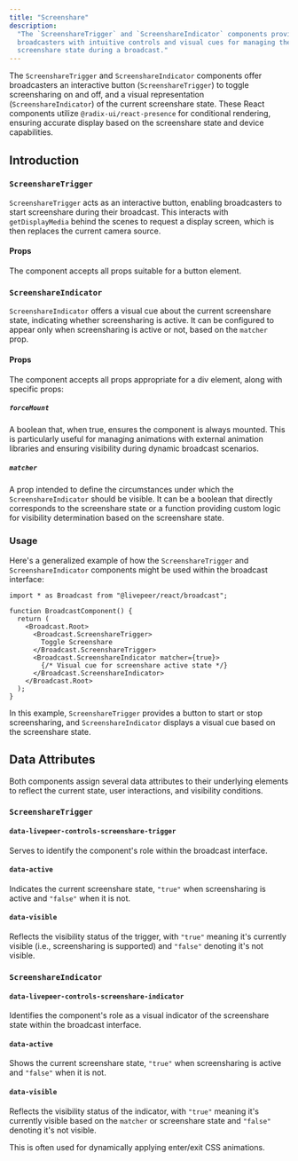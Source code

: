```yaml
---
title: "Screenshare"
description:
  "The `ScreenshareTrigger` and `ScreenshareIndicator` components provide
  broadcasters with intuitive controls and visual cues for managing the
  screenshare state during a broadcast."
---
```


The `ScreenshareTrigger` and `ScreenshareIndicator` components offer
broadcasters an interactive button (`ScreenshareTrigger`) to toggle
screensharing on and off, and a visual representation (`ScreenshareIndicator`)
of the current screenshare state. These React components utilize
`@radix-ui/react-presence` for conditional rendering, ensuring accurate display
based on the screenshare state and device capabilities.

## Introduction

### `ScreenshareTrigger`

`ScreenshareTrigger` acts as an interactive button, enabling broadcasters to
start screenshare during their broadcast. This interacts with `getDisplayMedia`
behind the scenes to request a display screen, which is then replaces the
current camera source.

#### Props

The component accepts all props suitable for a button element.

### `ScreenshareIndicator`

`ScreenshareIndicator` offers a visual cue about the current screenshare state,
indicating whether screensharing is active. It can be configured to appear only
when screensharing is active or not, based on the `matcher` prop.

#### Props

The component accepts all props appropriate for a div element, along with
specific props:

##### `forceMount`

A boolean that, when true, ensures the component is always mounted. This is
particularly useful for managing animations with external animation libraries
and ensuring visibility during dynamic broadcast scenarios.

##### `matcher`

A prop intended to define the circumstances under which the
`ScreenshareIndicator` should be visible. It can be a boolean that directly
corresponds to the screenshare state or a function providing custom logic for
visibility determination based on the screenshare state.

### Usage

Here's a generalized example of how the `ScreenshareTrigger` and
`ScreenshareIndicator` components might be used within the broadcast interface:

```tsx
import * as Broadcast from "@livepeer/react/broadcast";

function BroadcastComponent() {
  return (
    <Broadcast.Root>
      <Broadcast.ScreenshareTrigger>
        Toggle Screenshare
      </Broadcast.ScreenshareTrigger>
      <Broadcast.ScreenshareIndicator matcher={true}>
        {/* Visual cue for screenshare active state */}
      </Broadcast.ScreenshareIndicator>
    </Broadcast.Root>
  );
}
```

In this example, `ScreenshareTrigger` provides a button to start or stop
screensharing, and `ScreenshareIndicator` displays a visual cue based on the
screenshare state.

## Data Attributes

Both components assign several data attributes to their underlying elements to
reflect the current state, user interactions, and visibility conditions.

### `ScreenshareTrigger`

#### `data-livepeer-controls-screenshare-trigger`

Serves to identify the component's role within the broadcast interface.

#### `data-active`

Indicates the current screenshare state, `"true"` when screensharing is active
and `"false"` when it is not.

#### `data-visible`

Reflects the visibility status of the trigger, with `"true"` meaning it's
currently visible (i.e., screensharing is supported) and `"false"` denoting it's
not visible.

### `ScreenshareIndicator`

#### `data-livepeer-controls-screenshare-indicator`

Identifies the component's role as a visual indicator of the screenshare state
within the broadcast interface.

#### `data-active`

Shows the current screenshare state, `"true"` when screensharing is active and
`"false"` when it is not.

#### `data-visible`

Reflects the visibility status of the indicator, with `"true"` meaning it's
currently visible based on the `matcher` or screenshare state and `"false"`
denoting it's not visible.

This is often used for dynamically applying enter/exit CSS animations.
